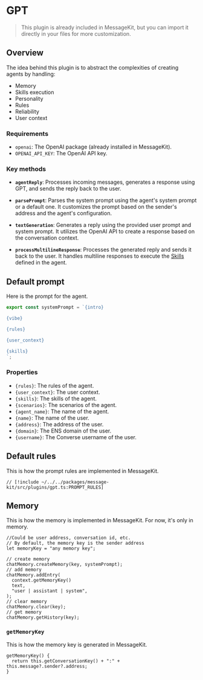 # GPT

> This plugin is already included in MessageKit, but you can import it directly in your files for more customization.

## Overview

The idea behind this plugin is to abstract the complexities of creating agents by handling:

- Memory
- Skills execution
- Personality
- Rules
- Reliability
- User context

### Requirements

- `openai`: The OpenAI package (already installed in MessageKit).
- `OPENAI_API_KEY`: The OpenAI API key.

### Key methods

- **`agentReply`**: Processes incoming messages, generates a response using GPT, and sends the reply back to the user.

- **`parsePrompt`**: Parses the system prompt using the agent's system prompt or a default one. It customizes the prompt based on the sender's address and the agent's configuration.

- **`textGeneration`**: Generates a reply using the provided user prompt and system prompt. It utilizes the OpenAI API to create a response based on the conversation context.

- **`processMultilineResponse`**: Processes the generated reply and sends it back to the user. It handles multiline responses to execute the [Skills](/community/skills) defined in the agent.

## Default prompt

Here is the prompt for the agent.

```jsx [src/prompt.ts]
export const systemPrompt = `{intro}

{vibe}

{rules}

{user_context}

{skills}
`;
```

### Properties

- `{rules}`: The rules of the agent.
- `{user_context}`: The user context.
- `{skills}`: The skills of the agent.
- `{scenarios}`: The scenarios of the agent.
- `{agent_name}`: The name of the agent.
- `{name}`: The name of the user.
- `{address}`: The address of the user.
- `{domain}`: The ENS domain of the user.
- `{username}`: The Converse username of the user.

## Default rules

This is how the prompt rules are implemented in MessageKit.

```tsx [plugins/gpt.ts]
// [!include ~/../../packages/message-kit/src/plugins/gpt.ts:PROMPT_RULES]
```

## Memory

This is how the memory is implemented in MessageKit. For now, it's only in memory.

```tsx [plugins/gpt.ts]
//Could be user address, conversation id, etc.
// By default, the memory key is the sender address
let memoryKey = "any memory key";

// create memory
chatMemory.createMemory(key, systemPrompt);
// add memory
chatMemory.addEntry(
  context.getMemoryKey()
  text,
  "user | assistant | system",
);
// clear memory
chatMemory.clear(key);
// get memory
chatMemory.getHistory(key);
```

### `getMemoryKey`

This is how the memory key is generated in MessageKit.

```tsx [lib/core.ts]
getMemoryKey() {
  return this.getConversationKey() + ":" + this.message?.sender?.address;
}
```
